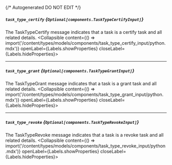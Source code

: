 {/* Autogenerated DO NOT EDIT  */}

##### `task_type_certify` *{`Optional[components.TaskTypeCertifyInput]`}*
The TaskTypeCertify message indicates that a task is a certify task and all related details.
<Collapsible content={() => import('/content/types/models/components/task_type_certify_input/python.mdx')} openLabel={Labels.showProperties} closeLabel={Labels.hideProperties}>
</Collapsible>

---
##### `task_type_grant` *{`Optional[components.TaskTypeGrantInput]`}*
The TaskTypeGrant message indicates that a task is a grant task and all related details.
<Collapsible content={() => import('/content/types/models/components/task_type_grant_input/python.mdx')} openLabel={Labels.showProperties} closeLabel={Labels.hideProperties}>
</Collapsible>

---
##### `task_type_revoke` *{`Optional[components.TaskTypeRevokeInput]`}*
The TaskTypeRevoke message indicates that a task is a revoke task and all related details.
<Collapsible content={() => import('/content/types/models/components/task_type_revoke_input/python.mdx')} openLabel={Labels.showProperties} closeLabel={Labels.hideProperties}>
</Collapsible>


